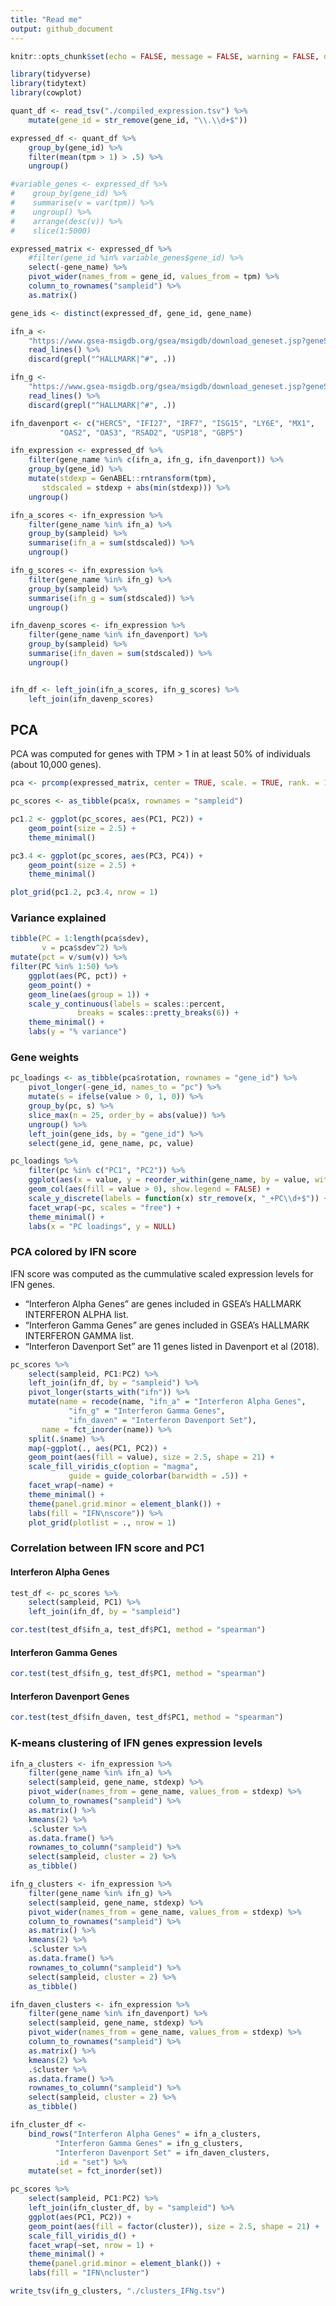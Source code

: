 ```yaml
---
title: "Read me"
output: github_document
---
```


```r
knitr::opts_chunk$set(echo = FALSE, message = FALSE, warning = FALSE, dpi = 300)
```


```r
library(tidyverse)
library(tidytext)
library(cowplot)
```

```r
quant_df <- read_tsv("./compiled_expression.tsv") %>%
    mutate(gene_id = str_remove(gene_id, "\\.\\d+$"))

expressed_df <- quant_df %>%
    group_by(gene_id) %>%
    filter(mean(tpm > 1) > .5) %>%
    ungroup()

#variable_genes <- expressed_df %>%
#    group_by(gene_id) %>%
#    summarise(v = var(tpm)) %>%
#    ungroup() %>%
#    arrange(desc(v)) %>%
#    slice(1:5000)

expressed_matrix <- expressed_df %>%
    #filter(gene_id %in% variable_genes$gene_id) %>%
    select(-gene_name) %>%
    pivot_wider(names_from = gene_id, values_from = tpm) %>%
    column_to_rownames("sampleid") %>%
    as.matrix()

gene_ids <- distinct(expressed_df, gene_id, gene_name)
```


```r
ifn_a <- 
    "https://www.gsea-msigdb.org/gsea/msigdb/download_geneset.jsp?geneSetName=HALLMARK_INTERFERON_ALPHA_RESPONSE&fileType=grp" %>%
    read_lines() %>%
    discard(grepl("^HALLMARK|^#", .))

ifn_g <- 
    "https://www.gsea-msigdb.org/gsea/msigdb/download_geneset.jsp?geneSetName=HALLMARK_INTERFERON_GAMMA_RESPONSE&fileType=grp" %>%
    read_lines() %>%
    discard(grepl("^HALLMARK|^#", .))

ifn_davenport <- c("HERC5", "IFI27", "IRF7", "ISG15", "LY6E", "MX1", 
		   "OAS2", "OAS3", "RSAD2", "USP18", "GBP5")

ifn_expression <- expressed_df %>%
    filter(gene_name %in% c(ifn_a, ifn_g, ifn_davenport)) %>%
    group_by(gene_id) %>%
    mutate(stdexp = GenABEL::rntransform(tpm),
	   stdscaled = stdexp + abs(min(stdexp))) %>%
    ungroup()

ifn_a_scores <- ifn_expression %>%
    filter(gene_name %in% ifn_a) %>%
    group_by(sampleid) %>%
    summarise(ifn_a = sum(stdscaled)) %>%
    ungroup()

ifn_g_scores <- ifn_expression %>%
    filter(gene_name %in% ifn_g) %>%
    group_by(sampleid) %>%
    summarise(ifn_g = sum(stdscaled)) %>%
    ungroup()

ifn_davenp_scores <- ifn_expression %>%
    filter(gene_name %in% ifn_davenport) %>%
    group_by(sampleid) %>%
    summarise(ifn_daven = sum(stdscaled)) %>%
    ungroup()


ifn_df <- left_join(ifn_a_scores, ifn_g_scores) %>%
    left_join(ifn_davenp_scores)

```



## PCA

PCA was computed for genes with TPM > 1 in at least 50% of individuals (about 10,000 genes).


```r
pca <- prcomp(expressed_matrix, center = TRUE, scale. = TRUE, rank. = 100)

pc_scores <- as_tibble(pca$x, rownames = "sampleid")
```

```r
pc1.2 <- ggplot(pc_scores, aes(PC1, PC2)) +
    geom_point(size = 2.5) +
    theme_minimal()

pc3.4 <- ggplot(pc_scores, aes(PC3, PC4)) +
    geom_point(size = 2.5) +
    theme_minimal()

plot_grid(pc1.2, pc3.4, nrow = 1)
```

### Variance explained

```r
tibble(PC = 1:length(pca$sdev),
       v = pca$sdev^2) %>%
mutate(pct = v/sum(v)) %>%
filter(PC %in% 1:50) %>%
    ggplot(aes(PC, pct)) +
    geom_point() +
    geom_line(aes(group = 1)) +
    scale_y_continuous(labels = scales::percent,
		       breaks = scales::pretty_breaks(6)) +
    theme_minimal() +
    labs(y = "% variance")
```



### Gene weights

```r
pc_loadings <- as_tibble(pca$rotation, rownames = "gene_id") %>%
    pivot_longer(-gene_id, names_to = "pc") %>%
    mutate(s = ifelse(value > 0, 1, 0)) %>%
    group_by(pc, s) %>%
    slice_max(n = 25, order_by = abs(value)) %>%
    ungroup() %>%
    left_join(gene_ids, by = "gene_id") %>%
    select(gene_id, gene_name, pc, value)

pc_loadings %>%
    filter(pc %in% c("PC1", "PC2")) %>%
    ggplot(aes(x = value, y = reorder_within(gene_name, by = value, within = pc))) +
    geom_col(aes(fill = value > 0), show.legend = FALSE) +
    scale_y_discrete(labels = function(x) str_remove(x, "_+PC\\d+$")) +
    facet_wrap(~pc, scales = "free") +
    theme_minimal() +
    labs(x = "PC loadings", y = NULL)
```

### PCA colored by IFN score

IFN score was computed as the cummulative scaled expression levels for IFN genes.

- "Interferon Alpha Genes" are genes included in GSEA's HALLMARK INTERFERON ALPHA list. 
- "Interferon Gamma Genes" are genes included in GSEA's HALLMARK INTERFERON GAMMA list. 
- "Interferon Davenport Set" are 11 genes listed in Davenport et al (2018).

```r
pc_scores %>%
    select(sampleid, PC1:PC2) %>%
    left_join(ifn_df, by = "sampleid") %>%
    pivot_longer(starts_with("ifn")) %>%
    mutate(name = recode(name, "ifn_a" = "Interferon Alpha Genes",
			 "ifn_g" = "Interferon Gamma Genes",
			 "ifn_daven" = "Interferon Davenport Set"),
	   name = fct_inorder(name)) %>%
    split(.$name) %>%
    map(~ggplot(., aes(PC1, PC2)) +
    geom_point(aes(fill = value), size = 2.5, shape = 21) +
    scale_fill_viridis_c(option = "magma",
			 guide = guide_colorbar(barwidth = .5)) +
    facet_wrap(~name) + 
    theme_minimal() +
    theme(panel.grid.minor = element_blank()) +
    labs(fill = "IFN\nscore")) %>%
    plot_grid(plotlist = ., nrow = 1)
```

### Correlation between IFN score and PC1 


#### Interferon Alpha Genes

```r
test_df <- pc_scores %>%
    select(sampleid, PC1) %>%
    left_join(ifn_df, by = "sampleid")

cor.test(test_df$ifn_a, test_df$PC1, method = "spearman")
```

#### Interferon Gamma Genes

```r
cor.test(test_df$ifn_g, test_df$PC1, method = "spearman")
```

#### Interferon Davenport Genes

```r
cor.test(test_df$ifn_daven, test_df$PC1, method = "spearman")
```



### K-means clustering of IFN genes expression levels 

```r
ifn_a_clusters <- ifn_expression %>%
    filter(gene_name %in% ifn_a) %>%
    select(sampleid, gene_name, stdexp) %>%
    pivot_wider(names_from = gene_name, values_from = stdexp) %>%
    column_to_rownames("sampleid") %>%
    as.matrix() %>%
    kmeans(2) %>%
    .$cluster %>%
    as.data.frame() %>%
    rownames_to_column("sampleid") %>%
    select(sampleid, cluster = 2) %>%
    as_tibble()

ifn_g_clusters <- ifn_expression %>%
    filter(gene_name %in% ifn_g) %>%
    select(sampleid, gene_name, stdexp) %>%
    pivot_wider(names_from = gene_name, values_from = stdexp) %>%
    column_to_rownames("sampleid") %>%
    as.matrix() %>%
    kmeans(2) %>%
    .$cluster %>%
    as.data.frame() %>%
    rownames_to_column("sampleid") %>%
    select(sampleid, cluster = 2) %>%
    as_tibble()

ifn_daven_clusters <- ifn_expression %>%
    filter(gene_name %in% ifn_davenport) %>%
    select(sampleid, gene_name, stdexp) %>%
    pivot_wider(names_from = gene_name, values_from = stdexp) %>%
    column_to_rownames("sampleid") %>%
    as.matrix() %>%
    kmeans(2) %>%
    .$cluster %>%
    as.data.frame() %>%
    rownames_to_column("sampleid") %>%
    select(sampleid, cluster = 2) %>%
    as_tibble()

ifn_cluster_df <- 
    bind_rows("Interferon Alpha Genes" = ifn_a_clusters,
	      "Interferon Gamma Genes" = ifn_g_clusters,
	      "Interferon Davenport Set" = ifn_daven_clusters,
	      .id = "set") %>%
    mutate(set = fct_inorder(set))

pc_scores %>%
    select(sampleid, PC1:PC2) %>%
    left_join(ifn_cluster_df, by = "sampleid") %>%
    ggplot(aes(PC1, PC2)) +
    geom_point(aes(fill = factor(cluster)), size = 2.5, shape = 21) +
    scale_fill_viridis_d() +
    facet_wrap(~set, nrow = 1) +
    theme_minimal() +
    theme(panel.grid.minor = element_blank()) +
    labs(fill = "IFN\ncluster")
```

```r
write_tsv(ifn_g_clusters, "./clusters_IFNg.tsv")
```






